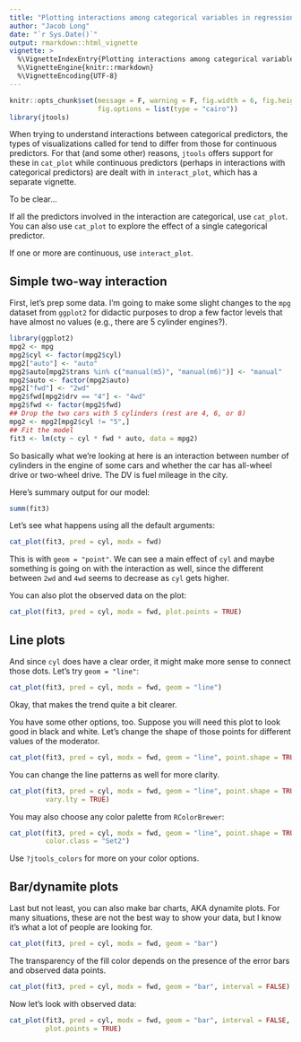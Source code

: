 ```yaml
---
title: "Plotting interactions among categorical variables in regression models"
author: "Jacob Long"
date: "`r Sys.Date()`"
output: rmarkdown::html_vignette
vignette: >
  %\VignetteIndexEntry{Plotting interactions among categorical variables in regression models}
  %\VignetteEngine{knitr::rmarkdown}
  %\VignetteEncoding{UTF-8}
---
```


```r
knitr::opts_chunk$set(message = F, warning = F, fig.width = 6, fig.height = 5,
                      fig.options = list(type = "cairo"))
library(jtools)
```

When trying to understand interactions between categorical predictors, 
the types of visualizations called for tend to differ from those for continuous
predictors. For that (and some other) reasons, `jtools` offers support for 
these in `cat_plot` while continuous predictors (perhaps in interactions with
categorical predictors) are dealt with in `interact_plot`, which has a separate
vignette.

To be clear...

If all the predictors involved in the interaction are categorical, use
`cat_plot`. You can also use `cat_plot` to explore the effect of a single
categorical predictor. 

If one or more are continuous, use `interact_plot`.

## Simple two-way interaction

First, let's prep some data. I'm going to make some slight changes to the
`mpg` dataset from `ggplot2` for didactic purposes to drop a few factor
levels that have almost no values (e.g., there are 5 cylinder engines?).

```r
library(ggplot2)
mpg2 <- mpg
mpg2$cyl <- factor(mpg2$cyl)
mpg2["auto"] <- "auto"
mpg2$auto[mpg2$trans %in% c("manual(m5)", "manual(m6)")] <- "manual"
mpg2$auto <- factor(mpg2$auto)
mpg2["fwd"] <- "2wd"
mpg2$fwd[mpg2$drv == "4"] <- "4wd"
mpg2$fwd <- factor(mpg2$fwd)
## Drop the two cars with 5 cylinders (rest are 4, 6, or 8)
mpg2 <- mpg2[mpg2$cyl != "5",]
## Fit the model
fit3 <- lm(cty ~ cyl * fwd * auto, data = mpg2)
```

So basically what we're looking at here is an interaction between number of 
cylinders in the engine of some cars and whether the car has all-wheel drive or
two-wheel drive. The DV is fuel mileage in the city.

Here's summary output for our model:

```r
summ(fit3)
```

Let's see what happens using all the default arguments:

```r
cat_plot(fit3, pred = cyl, modx = fwd)
```

This is with `geom = "point"`. We can see a main effect of `cyl` and maybe
something is going on with the interaction as well, since the different 
between `2wd` and `4wd` seems to decrease as `cyl` gets higher.

You can also plot the observed data on the plot:

```r
cat_plot(fit3, pred = cyl, modx = fwd, plot.points = TRUE)
```

## Line plots

And since `cyl` does have a clear order, it might make more sense to connect
those dots. Let's try `geom = "line"`:

```r
cat_plot(fit3, pred = cyl, modx = fwd, geom = "line")
```

Okay, that makes the trend quite a bit clearer.

You have some other options, too. Suppose you will need this plot to look 
good in black and white. Let's change the shape of those points for different
values of the moderator.

```r
cat_plot(fit3, pred = cyl, modx = fwd, geom = "line", point.shape = TRUE)
```

You can change the line patterns as well for more clarity.

```r
cat_plot(fit3, pred = cyl, modx = fwd, geom = "line", point.shape = TRUE,
         vary.lty = TRUE)
```

You may also choose any color palette from `RColorBrewer`:

```r
cat_plot(fit3, pred = cyl, modx = fwd, geom = "line", point.shape = TRUE,
         color.class = "Set2")
```

Use `?jtools_colors` for more on your color options.

## Bar/dynamite plots

Last but not least, you can also make bar charts, AKA dynamite plots. For 
many situations, these are not the best way to show your data, but I know it's
what a lot of people are looking for.

```r
cat_plot(fit3, pred = cyl, modx = fwd, geom = "bar")
```

The transparency of the fill color depends on the presence of the error bars 
and observed data points.

```r
cat_plot(fit3, pred = cyl, modx = fwd, geom = "bar", interval = FALSE)
```

Now let's look with observed data:

```r
cat_plot(fit3, pred = cyl, modx = fwd, geom = "bar", interval = FALSE,
         plot.points = TRUE)
```
